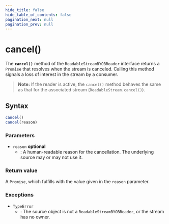 ```yaml
---
hide_title: false
hide_table_of_contents: false
pagination_next: null
pagination_prev: null
---
```


# cancel()

The **`cancel()`** method of the `ReadableStreamBYOBReader` interface returns a `Promise` that resolves when the stream is canceled.
Calling this method signals a loss of interest in the stream by a consumer.

> **Note:** If the reader is active, the `cancel()` method behaves the same as that for the associated stream (`ReadableStream.cancel()`).

## Syntax

```js
cancel()
cancel(reason)
```

### Parameters

- `reason` __optional__
  - : A human-readable reason for the cancellation. The underlying source may or may not use it.

### Return value

A `Promise`, which fulfills with the value given in the `reason` parameter.

### Exceptions

- `TypeError`
  - : The source object is not a `ReadableStreamBYOBReader`, or the stream has no owner.
